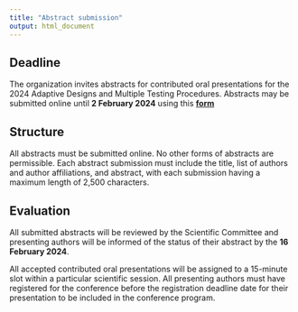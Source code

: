 ---
title: "Abstract submission"
output: html_document
---

<!-- <style type="text/css"> -->
<!-- body { -->
<!--  background-image: url("coming_soon.jpg"); -->
<!--  background-position: center top; -->
<!--  background-size: 100% auto; -->
<!-- } -->
<!-- </style>  -->

<style type="text/css">
h1.title {
  font-size: 36px;
  color: DarkRed;
  text-align: center;
}
</style>

<!-- ![](images/coming_soon3.gif){width=100%} -->

## Deadline

The organization invites abstracts for contributed oral presentations for
the 2024 Adaptive Designs and Multiple Testing Procedures. 
Abstracts may be submitted online until **2 February 2024** using this [**form**](https://www.conftool.org/admtp-workshop-2024)

## Structure

All abstracts must be submitted online. No other forms of abstracts are permissible.
Each abstract submission must include the title, list of authors and author affiliations, and abstract, with each
submission having a maximum length of 2,500 characters. 

<!-- In the abstract submission process, authors are -->
<!-- requested to select up to three methodological topics and one application area from the list above that are -->
<!-- most relevant to the abstract. The number of oral abstract submissions with the same presenting author is -->
<!-- limited to one. -->

## Evaluation

All submitted abstracts will be reviewed by the Scientific Committee and presenting
authors will be informed of the status of their abstract by the **16 February 2024**.

All accepted contributed oral presentations will be assigned to a 15-minute slot within a particular scientific
session. All presenting authors must have registered for the conference before the registration deadline date for
their presentation to be included in the conference program.


